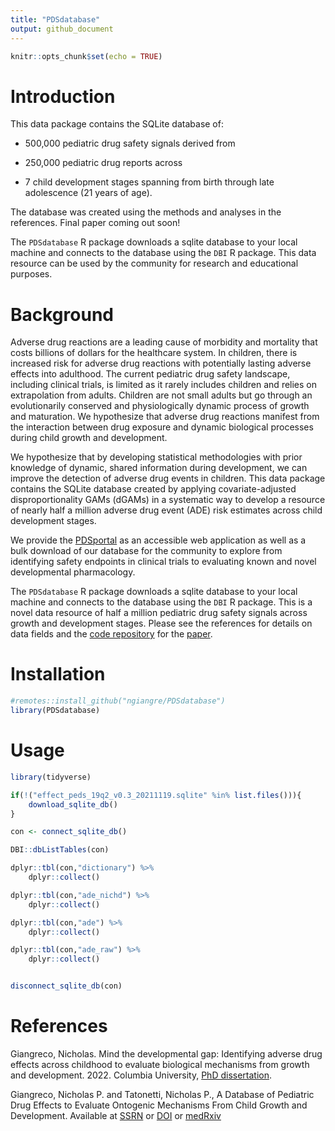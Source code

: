 ```yaml
---
title: "PDSdatabase"
output: github_document
---
```


```r
knitr::opts_chunk$set(echo = TRUE)
```

# Introduction

This data package contains the SQLite database of:

* 500,000 pediatric drug safety signals derived from 

* 250,000 pediatric drug reports across

* 7 child development stages spanning from birth through late adolescence (21 years of age).

The database was created using the methods and analyses in the references. Final paper coming out soon!

The `PDSdatabase` R package downloads a sqlite database to your local machine and connects to the database using the `DBI` R package. This data resource can be used by the community for research and educational purposes. 

# Background

Adverse drug reactions are a leading cause of morbidity and mortality that costs billions of dollars for the healthcare system. In children, there is increased risk for adverse drug reactions with potentially lasting adverse effects into adulthood. The current pediatric drug safety landscape, including clinical trials, is limited as it rarely includes children and relies on extrapolation from adults. Children are not small adults but go through an evolutionarily conserved and physiologically dynamic process of growth and maturation. We hypothesize that adverse drug reactions manifest from the interaction between drug exposure and dynamic biological processes during child growth and development.

We hypothesize that by developing statistical methodologies with prior knowledge of dynamic, shared information during development, we can improve the detection of adverse drug events in children. This data package contains the SQLite database created by applying covariate-adjusted disproportionality GAMs (dGAMs) in a systematic way to develop a resource of nearly half a million adverse drug event (ADE) risk estimates across child development stages.

We provide the [PDSportal](http://pdsportal.shinyapps.io/pdsportal/) as an accessible web application as well as a bulk download of our database for the community to explore from identifying safety endpoints in clinical trials to evaluating known and novel developmental pharmacology. 

The `PDSdatabase` R package downloads a sqlite database to your local machine and connects to the database using the `DBI` R package. This is a novel data resource of half a million pediatric drug safety signals across growth and development stages. Please see the references for details on data fields and the [code repository](https://github.com/ngiangre/pediatric_ade_database_study) for the [paper](https://ssrn.com/abstract=3898786).

# Installation

```r

#remotes::install_github("ngiangre/PDSdatabase")
library(PDSdatabase)

```

# Usage

```r
library(tidyverse)

if(!("effect_peds_19q2_v0.3_20211119.sqlite" %in% list.files())){
    download_sqlite_db()
}

con <- connect_sqlite_db()

DBI::dbListTables(con)

dplyr::tbl(con,"dictionary") %>% 
    dplyr::collect()

dplyr::tbl(con,"ade_nichd") %>% 
    dplyr::collect()

dplyr::tbl(con,"ade") %>% 
    dplyr::collect()

dplyr::tbl(con,"ade_raw") %>% 
    dplyr::collect()


disconnect_sqlite_db(con)

```

# References


Giangreco, Nicholas. Mind the developmental gap: Identifying adverse drug effects across childhood to evaluate biological mechanisms from growth and development. 2022. Columbia University, [PhD dissertation](https://doi.org/10.7916/d8-5d9b-6738).

Giangreco, Nicholas P. and Tatonetti, Nicholas P., A Database of Pediatric Drug Effects to Evaluate Ontogenic Mechanisms From Child Growth and Development. Available at [SSRN](https://ssrn.com/abstract=3898786) or [DOI](http://dx.doi.org/10.2139/ssrn.3898786) or [medRxiv](https://doi.org/10.1101/2021.07.15.21260602)



